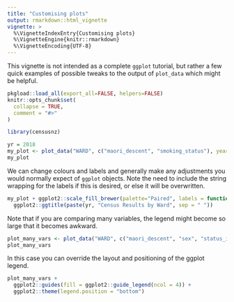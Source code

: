 ```yaml
---
title: "Customising plots"
output: rmarkdown::html_vignette
vignette: >
  %\VignetteIndexEntry{Customising plots}
  %\VignetteEngine{knitr::rmarkdown}
  %\VignetteEncoding{UTF-8}
---
```


This vignette is not intended as a complete `ggplot` tutorial, but rather a few
 quick examples of possible tweaks to the output of `plot_data` which might be
 helpful.


```r
pkgload::load_all(export_all=FALSE, helpers=FALSE)
knitr::opts_chunk$set(
  collapse = TRUE,
  comment = "#>"
)
```

```r
library(censusnz)
```

```r
yr = 2018
my_plot <- plot_data("WARD", c("maori_descent", "smoking_status"), year = yr, n = 6)
my_plot
```

We can change colours and labels and generally make any adjustments you would
 normally expect of `ggplot` objects. Note the need to include the string
 wrapping for the labels if this is desired, or else it will be overwritten.

```r
my_plot + ggplot2::scale_fill_brewer(palette="Paired", labels = function(x) stringr::str_wrap(x, width=20)) +
  ggplot2::ggtitle(paste(yr, "Census Results by Ward", sep = " "))
```

Note that if you are comparing many variables, the legend might become so large
 that it becomes awkward.
 
```r
plot_many_vars <- plot_data("WARD", c("maori_descent", "sex", "status_in_employment", "smoking_status"), year = yr)
plot_many_vars
```

In this case you can override the layout and positioning of the ggplot legend.
 
```r
plot_many_vars + 
  ggplot2::guides(fill = ggplot2::guide_legend(ncol = 4)) +
  ggplot2::theme(legend.position = "bottom")
```
